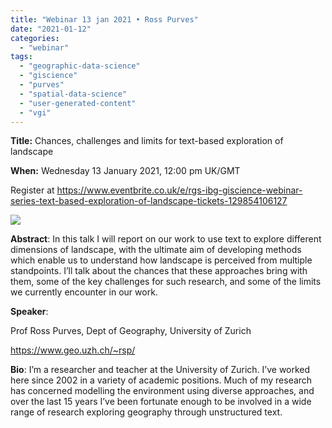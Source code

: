 ```yaml
---
title: "Webinar 13 jan 2021 • Ross Purves"
date: "2021-01-12"
categories: 
  - "webinar"
tags: 
  - "geographic-data-science"
  - "giscience"
  - "purves"
  - "spatial-data-science"
  - "user-generated-content"
  - "vgi"
---
```


**Title:** Chances, challenges and limits for text-based exploration of landscape

**When:** Wednesday 13 January 2021, 12:00 pm UK/GMT

Register at [https://www.eventbrite.co.uk/e/rgs-ibg-giscience-webinar-series-text-based-exploration-of-landscape-tickets-129854106127](https://www.eventbrite.co.uk/e/rgs-ibg-giscience-webinar-series-text-based-exploration-of-landscape-tickets-129854106127)

![](https://geoinfo.science/wp-content/uploads/2021/01/banner_purves.jpg?w=800)

**Abstract**: In this talk I will report on our work to use text to explore different dimensions of landscape, with the ultimate aim of developing methods which enable us to understand how landscape is perceived from multiple standpoints. I'll talk about the chances that these approaches bring with them, some of the key challenges for such research, and some of the limits we currently encounter in our work.

**Speaker**:

Prof Ross Purves, Dept of Geography, University of Zurich

[https://www.geo.uzh.ch/~rsp/](https://www.geo.uzh.ch/~rsp/)

**Bio**: I'm a researcher and teacher at the University of Zurich. I've worked here since 2002 in a variety of academic positions. Much of my research has concerned modelling the environment using diverse approaches, and over the last 15 years I've been fortunate enough to be involved in a wide range of research exploring geography through unstructured text.
